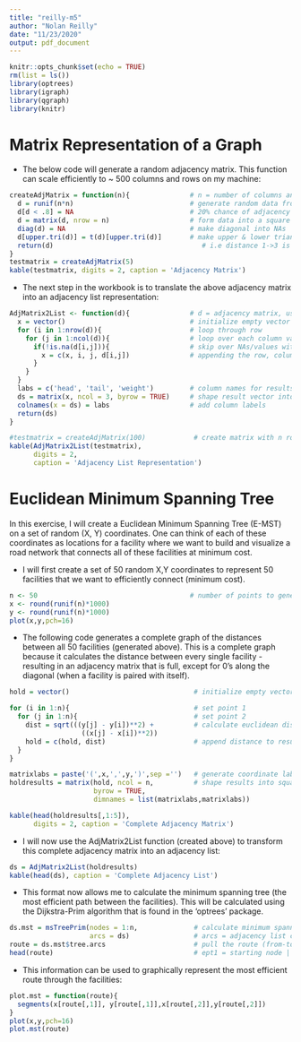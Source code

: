 ---
title: "reilly-m5"
author: "Nolan Reilly"
date: "11/23/2020"
output: pdf_document
---
``` {r setup,include = FALSE}
knitr::opts_chunk$set(echo = TRUE)
rm(list = ls())
library(optrees)
library(igraph)
library(qgraph)
library(knitr)
```

# Matrix Representation of a Graph
* The below code will generate a random adjacency matrix. This function can scale efficiently to ~ 500 columns and rows on my machine:  
  
``` {r adjacency_matrix, warning = FALSE}
createAdjMatrix = function(n){               # n = number of columns and rows
  d = runif(n*n)                             # generate random data from 0-1
  d[d < .8] = NA                             # 20% chance of adjacency   
  d = matrix(d, nrow = n)                    # form data into a square matrix
  diag(d) = NA                               # make diagonal into NAs
  d[upper.tri(d)] = t(d)[upper.tri(d)]       # make upper & lower triangles adjacent
  return(d)                                     # i.e distance 1->3 is the same as 3->1
}
testmatrix = createAdjMatrix(5)
kable(testmatrix, digits = 2, caption = 'Adjacency Matrix')
```

* The next step in the workbook is to translate the above adjacency matrix into an adjacency list representation: 

```{r matrix_list}
AdjMatrix2List <- function(d){               # d = adjacency matrix, use above function 
  x = vector()                               # initialize empty vector to store results
  for (i in 1:nrow(d)){                      # loop through row
    for (j in 1:ncol(d)){                    # loop over each column value in row
      if(!is.na(d[i,j])){                    # skip over NAs/values without adjacency
        x = c(x, i, j, d[i,j])               # appending the row, column, & value 
      }
    }
  }
  labs = c('head', 'tail', 'weight')         # column names for results matrix
  ds = matrix(x, ncol = 3, byrow = TRUE)     # shape result vector into a 3 column matrix 
  colnames(x = ds) = labs                    # add column labels      
  return(ds)
}

#testmatrix = createAdjMatrix(100)            # create matrix with n rows/columns
kable(AdjMatrix2List(testmatrix), 
      digits = 2,
      caption = 'Adjacency List Representation')  
```

# Euclidean Minimum Spanning Tree
In this exercise, I will create a Euclidean Minimum Spanning  Tree (E-MST) on a set of random (X, Y) coordinates. One can think of each of these coordinates as locations for a facility where we want to build and visualize a road network that connects all of these facilities at minimum cost. 

* I will first create a set of 50 random X,Y coordinates to represent 50 facilities that we want to efficiently connect (minimum cost).
```{r xy_coord_gen}
n <- 50                                      # number of points to generate
x <- round(runif(n)*1000)
y <- round(runif(n)*1000)
plot(x,y,pch=16)
```
* The following code generates a complete graph of the  distances between all 50 facilities (generated above). This is a complete graph because it calculates the distance between every single facility - resulting in an adjacency matrix that is full, except for 0's along the diagonal (when a facility is paired with itself). 

```{r complete_graph}
hold = vector()                               # initialize empty vector to store results            

for (i in 1:n){                               # set point 1
  for (j in 1:n){                             # set point 2
    dist = sqrt(((y[j] - y[i])**2) +          # calculate euclidean distance
                  ((x[j] - x[i])**2))
    hold = c(hold, dist)                      # append distance to results vector
  }
}

matrixlabs = paste('(',x,',',y,')',sep ='')   # generate coordinate labels
holdresults = matrix(hold, ncol = n,          # shape results into square matrix
                     byrow = TRUE,
                     dimnames = list(matrixlabs,matrixlabs))

kable(head(holdresults[,1:5]), 
      digits = 2, caption = 'Complete Adjacency Matrix')
```

* I will now use the AdjMatrix2List function (created above) to transform this complete adjacency matrix into an adjacency list:

```{r complete_adj_list}

ds = AdjMatrix2List(holdresults)      
kable(head(ds), caption = 'Complete Adjacency List')
```

* This format now allows me to calculate the minimum spanning tree (the most efficient path between the facilities). This will be calculated using the Dijkstra-Prim algorithm that is found in the 'optrees' package.    

```{r minimum_Tree}
ds.mst = msTreePrim(nodes = 1:n,              # calculate minimum spanning tree 
                    arcs = ds)                # arcs = adjacency list created above
route = ds.mst$tree.arcs                      # pull the route (from-to) from results
head(route)                                   # ept1 = starting node | ept2 = ending node
```


* This information can be used to graphically represent the most efficient route through the facilities:
```{r graph_complete}
plot.mst = function(route){
  segments(x[route[,1]], y[route[,1]],x[route[,2]],y[route[,2]])
}
plot(x,y,pch=16)
plot.mst(route)
```









